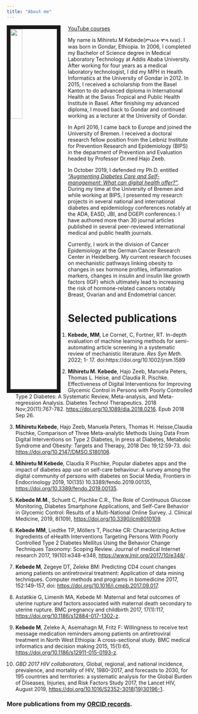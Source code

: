 ```yaml
---
title: "About me"
---
```


<link rel="stylesheet" href="styles.css" type="text/css">

<img src="myphoto.jpg" style="width:25%; border:10px solid; margin-right: 20px" align="left"/>

[YouTube courses](https://www.youtube.com/channel/UCpHd6O1Yqz4YgcYUBfyRqKg)

My name is Mihiretu M Kebede(ምህረቱ ሞላ ከበደ). I was born in Gondar, Ethiopia. In 2006, I completed my Bachelor of Science degree in Medical Laboratory Technology at Addis Ababa University. After working for four years as a medical laboratory technologist, I did my MPH in Health Informatics at the University of Gondar in 2012. In 2015, I received a scholarship from the Basel Kanton to do advanced diploma in International Health at the Swiss Tropical and Public Health Institute in Basel. After finishing my advanced diploma, I moved back to Gondar and continued working as a lecturer at the University of Gondar.

In April 2016, I came back to Europe and joined the University of Bremen. I received a doctoral research fellow position from the Leibniz Institute for Prevention Research and Epidemiology (BIPS) in the department of Prevention and Evaluation headed by Professor Dr.med Hajo Zeeb.

In October 2019, I defended my Ph.D. entitled [*"Augmenting Diabetes Care and Self-management: What can digital health offer?"*](https://media.suub.uni-bremen.de/handle/elib/4307). During my time at the University of Bremen and while working at BIPS, I presented my research projects in several national and international diabetes and epidemiology conferences notably at the ADA, EASD, JBI, and DGEPI conferences. I have authored more than 30 journal articles published in several peer-reviewed international medical and public health journals.

Currently, I work in the division of Cancer Epidemiology at the German Cancer Research Center in Heidelberg. My current research focuses on mechanistic pathways linking obesity to changes in sex hormone profiles, inflammation markers, changes in insulin and insulin like growth factors (IGF) which ultimately lead to increasing the risk of hormone-related cancers notably Breast, Ovarian and and Endometrial cancer.

# **Selected publications**

1. **Kebede, MM**, Le Cornet, C, Fortner, RT. In-depth evaluation of machine learning methods for semi-automating article screening in a systematic review of mechanistic literature. *Res Syn Meth.* 2022; 1- 17. doi:https://doi.org/10.1002/jrsm.1589



2. **Mihiretu M. Kebede**, Hajo Zeeb, Manuela Peters, Thomas L. Heise, and Claudia R. Pischke. Effectiveness of Digital Interventions for Improving Glycemic Control in Persons with Poorly Controlled Type 2 Diabetes: A Systematic Review, Meta-analysis, and Meta-regression Analysis. Diabetes Technol Therapeutics. 2018 Nov;20(11):767-782. <https://doi.org/10.1089/dia.2018.0216>. Epub 2018 Sep 26.

3.  **Mihiretu Kebede**, Hajo Zeeb, Manuela Peters, Thomas H. Heisse,Claudia Pischke, Comparison of Three Meta-analytic Methods Using Data From Digital Interventions on Type 2 Diabetes, In press at Diabetes, Metabolic Syndrome and Obesity: Targets and Therapy, 2018 Dec 19;12:59-73. doi: <https://doi.org/10.2147/DMSO.S180106>.

4.  **Mihiretu M Kebede**, Claudia R Pischke, Popular diabetes apps and the impact of diabetes app use on self-care behaviour: A survey among the digital community of persons with diabetes on Social Media, Frontiers in Endocrinology 2019, 10(135) 10.3389/fendo.2019.00135, <https://doi.org/10.3389/fendo.2019.00135>.

5.  **Kebede M.M**., Schuett C, Pischke C.R., The Role of Continuous Glucose Monitoring, Diabetes Smartphone Applications, and Self-Care Behavior in Glycemic Control: Results of a Multi-National Online Survey. J. Clinical Medicine, 2019, 8(109), <https://doi.org/10.3390/jcm8010109>.

6.  **Kebede MM**, Liedtke TP, Möllers T, Pischke CR: Characterizing Active Ingredients of eHealth Interventions Targeting Persons With Poorly Controlled Type 2 Diabetes Mellitus Using the Behavior Change Techniques Taxonomy: Scoping Review. Journal of medical Internet research 2017, 19(10):e348-e348, <https://www.jmir.org/2017/10/e348/> .

7.  **Kebede M**, Zegeye DT, Zeleke BM: Predicting CD4 count changes among patients on antiretroviral treatment: Application of data mining techniques. Computer methods and programs in biomedicine 2017, 152:149-157, doi: <https://doi.org/10.1016/j.cmpb.2017.09.017>.

8.  Astatikie G, Limenih MA, Kebede M: Maternal and fetal outcomes of uterine rupture and factors associated with maternal death secondary to uterine rupture. BMC pregnancy and childbirth 2017, 17(1):117, <https://doi.org/10.1186/s12884-017-1302-z>.

9.  **Kebede M**, Zeleke A, Asemahagn M, Fritz F: Willingness to receive text message medication reminders among patients on antiretroviral treatment in North West Ethiopia: A cross-sectional study. BMC medical informatics and decision making 2015, 15(1):65, <https://doi.org/10.1186/s12911-015-0193-z>.

10.  *GBD 2017 HIV collaborators*, Global, regional, and national incidence, prevalence, and mortality of HIV, 1980--2017, and forecasts to 2030, for 195 countries and territories: a systematic analysis for the Global Burden of Diseases, Injuries, and Risk Factors Study 2017, the Lancet HIV, August 2019, [https://doi.org/10.1016/S2352-3018(19)30196-1](https://doi.org/10.1016/S2352-3018(19)30196-1){.uri}.

### More publications from my [ORCID records](https://orcid.org/0000-0002-5599-2823).
